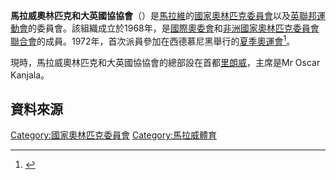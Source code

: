 {{Infobox National Olympic Committee
| title = 馬拉威奧林匹克和大英國協協會
| logo = 
| 國家或地區 = MAW
| 國家或地區編碼 = MAW
| 成立日期 = 1968年
| 加入國際奧委會 = 1968年
| 所屬成員 = [[非洲國家奧林匹克委員會聯合會|非洲國家奧林匹克委員會聯合會]]
| 總部 = 馬拉威[[里朗威|里朗威]]
| 會長 = Mr Oscar Kanjala
| 秘書長 =
| 網頁 = 
}}
'''馬拉威奧林匹克和大英國協協會'''（{{lang-en|Olympic and Commonwealth Games Association of Malawi}}）是[[馬拉維|馬拉維]]的[[國家奧林匹克委員會|國家奧林匹克委員會]]以及[[英聯邦運動會|英聯邦運動會]]的委員會。該組織成立於1968年，是[[國際奧委會|國際奧委會]]和[[非洲國家奧林匹克委員會聯合會|非洲國家奧林匹克委員會聯合會]]的成員。1972年，首次派員參加在西德慕尼黑舉行的[[1972年夏季奧林匹克運動會|夏季奧運會]]<ref>{{Cite web |url=http://www.sports-reference.com/olympics/countries/MAW/ |title=Malawi |access-date=2014-04-20 |archive-url=https://web.archive.org/web/20160624103930/http://www.sports-reference.com/olympics/countries/MAW/ |archive-date=2016-06-24 |dead-url=yes }}</ref>。

現時，馬拉威奧林匹克和大英國協協會的總部設在首都[[里朗威|里朗威]]，主席是Mr Oscar Kanjala。

==資料來源==
{{Reflist}}

{{非洲國家奧林匹克委員會聯合會}}
{{Authority control}}

[[Category:國家奧林匹克委員會|Category:國家奧林匹克委員會]]
[[Category:馬拉威體育|Category:馬拉威體育]]